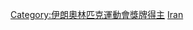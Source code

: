 {{commons cat|Olympic gold medalists for Iran}}
[[Category:伊朗奧林匹克運動會獎牌得主|Category:伊朗奧林匹克運動會獎牌得主]]
[[Category:奧林匹克運動會金牌得主|Iran]]